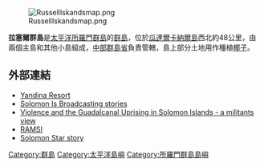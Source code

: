 [[Image:RussellIskandsmap.png|thumb]]

'''拉塞爾群島'''是[[太平洋|太平洋]][[所羅門群島|所羅門群島]]的[[群島|群島]]，位於[[瓜達爾卡納爾島|瓜達爾卡納爾島]]西北約48公里，由兩個主島和其他小島組成，[[中部群島省|中部群島省]]負責管轄，島上部分土地用作種植[[椰子|椰子]]。

==外部連結==
*[https://web.archive.org/web/20060102022207/http://www.yandinaresort.com.sb/Russell_Islands.htm Yandina Resort]
*[https://web.archive.org/web/20110527180811/http://www.sibconline.com.sb/Analysis%20archive.asp Solomon Is Broadcasting stories]
*[http://exkiap.net/articles/miscellaneous/james_tanis.htm#HABUNA%20MOMORUQU Violence and the Guadalcanal Uprising in Solomon Islands - a militants view] {{Wayback|url=http://exkiap.net/articles/miscellaneous/james_tanis.htm#HABUNA%20MOMORUQU |date=20160309220301 }}
*[https://web.archive.org/web/20070927223320/http://www.ausaid.gov.au/hottopics/solomon/solomons_ramsi_details.cfm RAMSI]
*[http://www.solomonstarnews.com/drupal-4.4.1/?q=comment/reply/3680 Solomon Star story] {{Wayback|url=http://www.solomonstarnews.com/drupal-4.4.1/?q=comment%2Freply%2F3680 |date=20050718033356 }}

{{coord|9.07|S|159.15|E|region:SB_dim:50000|display=title}}

{{Solomons-stub}}

[[Category:群島|Category:群島]]
[[Category:太平洋島嶼|Category:太平洋島嶼]]
[[Category:所羅門群島島嶼|Category:所羅門群島島嶼]]